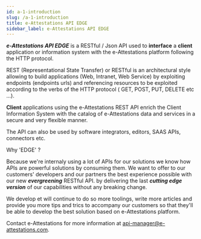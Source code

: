 ```yaml
---
id: a-1-introduction
slug: /a-1-introduction
title: e-Attestations API EDGE
sidebar_label: e-Attestations API EDGE
---
```


***e-Attestations API EDGE*** is a RESTful / Json API used to **interface** a **client** application or information system with the e-Attestations platform following the HTTP protocol.

REST (Representational State Transfer) or RESTful is an architectural style allowing to build applications (Web, Intranet, Web Service) by exploiting endpoints (endpoints urls) and referencing resources to be exploited according to the verbs of the HTTP protocol ( GET, POST, PUT, DELETE etc ...).

**Client** applications using the e-Attestations REST API enrich the Client Information System with the catalog of e-Attestations data and services in a secure and very flexible manner.

The API can also be used by software integrators, editors, SAAS APIs, connectors etc.

Why 'EDGE' ?

Because we're internaly using a lot of APIs for our solutions we know how APIs are powerful solutions by consuming them.
We want to offer to our customers' developers and our partners the best experience possible with our new ***evergreening*** RESTful API.
by delivering the last ***cutting edge version*** of our capabilities without any breaking change.

We develop et will continue to do so more toolings, write more articles and provide you more tips and trics to accompany our customers so that they'll be able to develop the best solution based on e-Attestations platform.

Contact e-Attestations for more information at [api-manager@e-attestations.com](mailto:api-manager@e-attestations.com).
